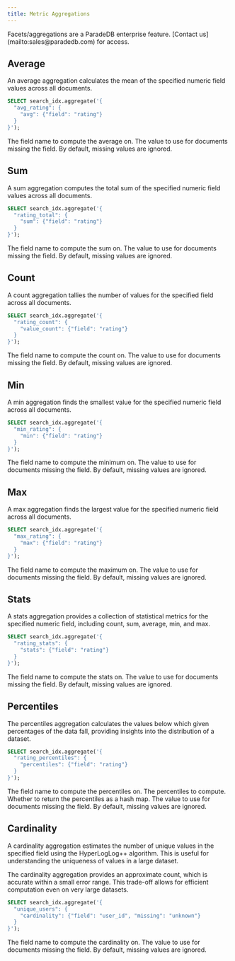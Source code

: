 ```yaml
---
title: Metric Aggregations
---
```


<Info>
  Facets/aggregations are a ParadeDB enterprise feature. [Contact
  us](mailto:sales@paradedb.com) for access.
</Info>

## Average

An average aggregation calculates the mean of the specified numeric field values across all documents.

```sql
SELECT search_idx.aggregate('{
  "avg_rating": {
    "avg": {"field": "rating"}
  }
}');
```

<ParamField body="field" required>
  The field name to compute the average on.
</ParamField>
<ParamField body="missing">
  The value to use for documents missing the field. By default, missing values
  are ignored.
</ParamField>

## Sum

A sum aggregation computes the total sum of the specified numeric field values across all documents.

```sql
SELECT search_idx.aggregate('{
  "rating_total": {
    "sum": {"field": "rating"}
  }
}');
```

<ParamField body="field" required>
  The field name to compute the sum on.
</ParamField>
<ParamField body="missing">
  The value to use for documents missing the field. By default, missing values
  are ignored.
</ParamField>

## Count

A count aggregation tallies the number of values for the specified field across all documents.

```sql
SELECT search_idx.aggregate('{
  "rating_count": {
    "value_count": {"field": "rating"}
  }
}');
```

<ParamField body="field" required>
  The field name to compute the count on.
</ParamField>
<ParamField body="missing">
  The value to use for documents missing the field. By default, missing values
  are ignored.
</ParamField>

## Min

A min aggregation finds the smallest value for the specified numeric field across all documents.

```sql
SELECT search_idx.aggregate('{
  "min_rating": {
    "min": {"field": "rating"}
  }
}');
```

<ParamField body="field" required>
  The field name to compute the minimum on.
</ParamField>
<ParamField body="missing">
  The value to use for documents missing the field. By default, missing values
  are ignored.
</ParamField>

## Max

A max aggregation finds the largest value for the specified numeric field across all documents.

```sql
SELECT search_idx.aggregate('{
  "max_rating": {
    "max": {"field": "rating"}
  }
}');
```

<ParamField body="field" required>
  The field name to compute the maximum on.
</ParamField>
<ParamField body="missing">
  The value to use for documents missing the field. By default, missing values
  are ignored.
</ParamField>

## Stats

A stats aggregation provides a collection of statistical metrics for the specified numeric field, including count, sum, average, min, and max.

```sql
SELECT search_idx.aggregate('{
  "rating_stats": {
    "stats": {"field": "rating"}
  }
}');
```

<ParamField body="field" required>
  The field name to compute the stats on.
</ParamField>
<ParamField body="missing">
  The value to use for documents missing the field. By default, missing values
  are ignored.
</ParamField>

## Percentiles

The percentiles aggregation calculates the values below which given percentages of the data fall, providing insights into the distribution of a dataset.

```sql
SELECT search_idx.aggregate('{
  "rating_percentiles": {
    "percentiles": {"field": "rating"}
  }
}');
```

<ParamField body="field" required>
  The field name to compute the percentiles on.
</ParamField>
<ParamField body="percents" default={[1.0, 5.0, 25.0, 50.0, 75.0, 95.0, 99.0]}>
  The percentiles to compute.
</ParamField>
<ParamField body="keyed" default={false}>
  Whether to return the percentiles as a hash map.
</ParamField>
<ParamField body="missing">
  The value to use for documents missing the field. By default, missing values
  are ignored.
</ParamField>

## Cardinality

A cardinality aggregation estimates the number of unique values in the specified field using the HyperLogLog++ algorithm.
This is useful for understanding the uniqueness of values in a large dataset.

The cardinality aggregation provides an approximate count, which is accurate within a small error range.
This trade-off allows for efficient computation even on very large datasets.

```sql
SELECT search_idx.aggregate('{
  "unique_users": {
    "cardinality": {"field": "user_id", "missing": "unknown"}
  }
}');
```


<ParamField body="field" required>
  The field name to compute the cardinality on.
</ParamField>
<ParamField body="missing">
  The value to use for documents missing the field. By default, missing values are ignored.
</ParamField>

